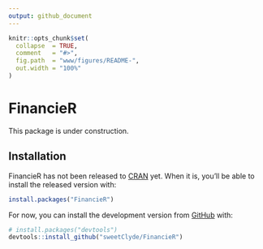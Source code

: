 ```yaml
---
output: github_document
---
```


<!-- README.md is generated from README.Rmd. Please edit that file -->

```r
knitr::opts_chunk$set(
  collapse  = TRUE,
  comment   = "#>",
  fig.path  = "www/figures/README-",
  out.width = "100%"
)
```

<link rel="stylesheet" type="text/css" media="all" href="pkgdown/extra.css"/>

<h1 id="FinancieR-main-title">FinancieR</h1>

<!-- badges: start -->
<!-- badges: end -->

This package is under construction.

## Installation

FinancieR has not been released to [CRAN](https://CRAN.R-project.org) yet. When it is, you'll be able to install the released version with:

``` r
install.packages("FinancieR")
```

For now, you can install the development version from 
[GitHub](https://github.com/) with:

``` r
# install.packages("devtools")
devtools::install_github("sweetClyde/FinancieR")
```
